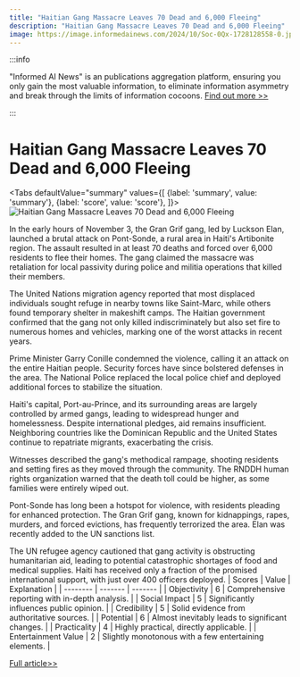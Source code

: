 ```yaml
---
title: "Haitian Gang Massacre Leaves 70 Dead and 6,000 Fleeing"
description: "Haitian Gang Massacre Leaves 70 Dead and 6,000 Fleeing"
image: https://image.informedainews.com/2024/10/Soc-0Qx-1728128558-0.jpg
---
```



:::info

"Informed AI News" is an publications aggregation platform, ensuring you only gain the most valuable information, to eliminate information asymmetry and break through the limits of information cocoons.  [Find out more >>](/)

:::

# Haitian Gang Massacre Leaves 70 Dead and 6,000 Fleeing


<Tabs
	defaultValue="summary"
	values={[
	{label: 'summary', value: 'summary'},
	{label: 'score', value: 'score'},
]}>
<TabItem value="summary">
<img
  src="https://image.informedainews.com/2024/10/Soc-0Qx-1728128558-0.jpg"
  alt="Haitian Gang Massacre Leaves 70 Dead and 6,000 Fleeing"
/>



In the early hours of November 3, the Gran Grif gang, led by Luckson Elan, launched a brutal attack on Pont-Sonde, a rural area in Haiti's Artibonite region. The assault resulted in at least 70 deaths and forced over 6,000 residents to flee their homes. The gang claimed the massacre was retaliation for local passivity during police and militia operations that killed their members.

The United Nations migration agency reported that most displaced individuals sought refuge in nearby towns like Saint-Marc, while others found temporary shelter in makeshift camps. The Haitian government confirmed that the gang not only killed indiscriminately but also set fire to numerous homes and vehicles, marking one of the worst attacks in recent years.

Prime Minister Garry Conille condemned the violence, calling it an attack on the entire Haitian people. Security forces have since bolstered defenses in the area. The National Police replaced the local police chief and deployed additional forces to stabilize the situation.

Haiti's capital, Port-au-Prince, and its surrounding areas are largely controlled by armed gangs, leading to widespread hunger and homelessness. Despite international pledges, aid remains insufficient. Neighboring countries like the Dominican Republic and the United States continue to repatriate migrants, exacerbating the crisis.

Witnesses described the gang's methodical rampage, shooting residents and setting fires as they moved through the community. The RNDDH human rights organization warned that the death toll could be higher, as some families were entirely wiped out.

Pont-Sonde has long been a hotspot for violence, with residents pleading for enhanced protection. The Gran Grif gang, known for kidnappings, rapes, murders, and forced evictions, has frequently terrorized the area. Elan was recently added to the UN sanctions list.

The UN refugee agency cautioned that gang activity is obstructing humanitarian aid, leading to potential catastrophic shortages of food and medical supplies. Haiti has received only a fraction of the promised international support, with just over 400 officers deployed.
</TabItem>
<TabItem value="score">
	| Scores     | Value   | Explanation |
	| -------- | ------- | ------- |
	| Objectivity  | 6    | Comprehensive reporting with in-depth analysis.    |
	| Social Impact | 5     | Significantly influences public opinion.    |
	| Credibility    | 5    | Solid evidence from authoritative sources.    |
	| Potential    | 6    | Almost inevitably leads to significant changes.    |
	| Practicality    | 4    | Highly practical, directly applicable.    |
	| Entertainment Value    | 2    | Slightly monotonous with a few entertaining elements.    |
</TabItem>
</Tabs>

[Full article>>](https://today.line.me/tw/v2/article/oq3Y6lo)
